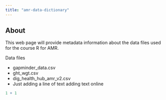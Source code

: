 ```yaml
---
title: "amr-data-dictionary"
---
```


## About

This web page will provide metadata information about the data files used for the course R for AMR.

Data files

-   gapminder_data.csv
-   ght_wgt.csv
-   dig_health_hub_amr_v2.csv
-   Just adding a line of text
adding text online
```r
1 + 1
```
